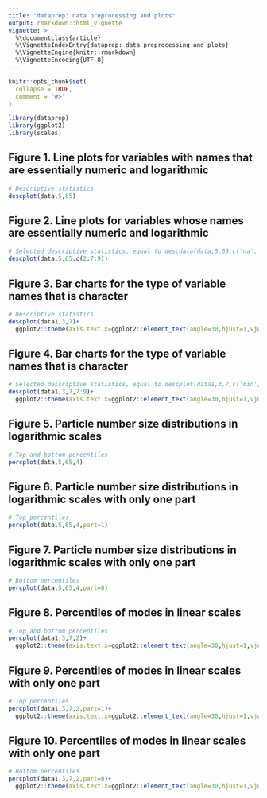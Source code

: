 ---
title: "dataprep: data preprocessing and plots"
output: rmarkdown::html_vignette
vignette: >
  %\documentclass{article}
  %\VignetteIndexEntry{dataprep: data preprocessing and plots}
  %\VignetteEngine{knitr::rmarkdown}
  %\VignetteEncoding{UTF-8}
---

```{r, include = FALSE}
knitr::opts_chunk$set(
  collapse = TRUE,
  comment = "#>"
)
```

```{r setup}
library(dataprep)
library(ggplot2)
library(scales)
```
## Figure 1. Line plots for variables with names that are essentially numeric and logarithmic
```{r fig.height=4, fig.show='hold', fig.width=6}
# Descriptive statistics
descplot(data,5,65)
```

## Figure 2. Line plots for variables whose names are essentially numeric and logarithmic
```{r fig.height=3, fig.show='hold', fig.width=4}
# Selected descriptive statistics, equal to descdata(data,5,65,c('na','min','max','IQR'))
descplot(data,5,65,c(2,7:9))
```

## Figure 3. Bar charts for the type of variable names that is character
```{r fig.height=5, fig.show='hold', fig.width=6}
# Descriptive statistics
descplot(data1,3,7)+
  ggplot2::theme(axis.text.x=ggplot2::element_text(angle=30,hjust=1,vjust=1.1))
```

## Figure 4. Bar charts for the type of variable names that is character
```{r fig.height=2.5, fig.show='hold', fig.width=6}
# Selected descriptive statistics, equal to descplot(data1,3,7,c('min','max','IQR'))
descplot(data1,3,7,7:9)+
  ggplot2::theme(axis.text.x=ggplot2::element_text(angle=30,hjust=1,vjust=1.1))
```

## Figure 5. Particle number size distributions in logarithmic scales
```{r fig.height=4, fig.show='hold', fig.width=6}
# Top and bottom percentiles
percplot(data,5,65,4)
```

## Figure 6. Particle number size distributions in logarithmic scales with only one part
```{r fig.height=2.5, fig.show='hold', fig.width=6}
# Top percentiles
percplot(data,5,65,4,part=1)
```

## Figure 7. Particle number size distributions in logarithmic scales with only one part
```{r fig.height=2.5, fig.show='hold', fig.width=6}
# Bottom percentiles
percplot(data,5,65,4,part=0)
```

## Figure 8. Percentiles of modes in linear scales
```{r fig.height=5, fig.show='hold', fig.width=6}
# Top and bottom percentiles
percplot(data1,3,7,2)+
  ggplot2::theme(axis.text.x=ggplot2::element_text(angle=30,hjust=1,vjust=1.1))
```

## Figure 9. Percentiles of modes in linear scales with only one part
```{r fig.height=3, fig.show='hold', fig.width=6}
# Top percentiles
percplot(data1,3,7,2,part=1)+
  ggplot2::theme(axis.text.x=ggplot2::element_text(angle=30,hjust=1,vjust=1.1))
```

## Figure 10. Percentiles of modes in linear scales with only one part
```{r fig.height=3, fig.show='hold', fig.width=6}
# Bottom percentiles
percplot(data1,3,7,2,part=0)+
  ggplot2::theme(axis.text.x=ggplot2::element_text(angle=30,hjust=1,vjust=1.1))
```


